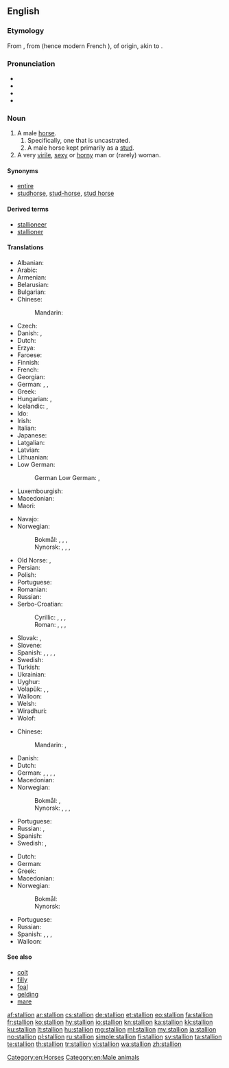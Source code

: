==English==

===Etymology===
From {{etyl|enm|en}} {{term|stalion|lang=enm}}, from {{etyl|frm|en}} {{term|estalon|lang=frm}} (hence modern French {{m|fr|étalon}}), of {{etyl|gem|en}} origin, akin to {{m|en|stall}}.

===Pronunciation===
* {{IPA|/ˈstæliən/|/ˈstæljən/|lang=en}}
* {{audio|en-us-stallion.ogg|Audio (US)|lang=en}}
* {{rhymes|æliən|lang=en}}
* {{hyphenation|stal|lion|lang=en}}

===Noun===
{{en-noun}}

# A male [[horse]].
## Specifically, one that is uncastrated.
## A male horse kept primarily as a [[stud]].
# A very [[virile]], [[sexy]] or [[horny]] man or (rarely) woman.

====Synonyms====
* [[entire#Noun|entire]]
* [[studhorse]], [[stud-horse]], [[stud horse]]

====Derived terms====
* [[stallioneer]]
* [[stallioner]]

====Translations====
{{trans-top|uncastrated male horse}}
* Albanian: {{t+|sq|hamshor|m}}
* Arabic: {{t+|ar|حِصَان|m}}
* Armenian: {{t+|hy|հովատակ|sc=Armn}}
* Belarusian: {{t|be|жарабе́ц|m}}
* Bulgarian: {{t+|bg|жребе́ц|m}}
* Chinese:
*: Mandarin: {{t+|cmn|公马|tr=gōngmǎ|sc=Hani}}
* Czech: {{t|cs|hřebec|m}}
* Danish: {{t+|da|hingst|c}}, {{t|da|hanhest|c}}
* Dutch: {{t+|nl|hengst|m}}
* Erzya: {{t|myv|айгор}}
* Faroese: {{t+|fo|hestur|m}}
* Finnish: {{t+|fi|ori}}
* French: {{t+|fr|étalon|m}}
* Georgian: {{t|ka|ულაყი}}
* German: {{t+|de|Hengst|m}}, {{t|de|Pferdehengst}}, {{t|de|Pferdemännchen|n}}
* Greek: {{t+|el|επιβήτορας|m}}
* Hungarian: {{t+|hu|csődör}}, {{t+|hu|mén}}
* Icelandic: {{t|is|stóðhestur|m}}, {{t+|is|graðhestur|m}}
* Ido: {{t+|io|kavalulo}}
* Irish: {{t|ga|stail|f}}
* Italian: {{t+|it|stallone|m}}
* Japanese: {{t+|ja|種馬|tr=taneuma|sc=Jpan}}
* Latgalian: {{t|ltg|ogers}}
* Latvian: {{t|lv|ērzelis|m}}
* Lithuanian: {{t+|lt|eržilas|m}}
* Low German:
*: German Low German: {{t+|nds|Hingst|m}}, {{t+|nds|Hengst|m}}
* Luxembourgish: {{t+|lb|Hengscht|m}}
* Macedonian: {{t|mk|ждребец|m}}
* Maori: {{t|mi|tāriana}}
{{trans-mid}}
* Navajo: {{t|nv|łį́į́chogii}}
* Norwegian:
*: Bokmål: {{t+|nb|hingst|m}}, {{t|nb|grahest|m}}, {{t+|nb|hest|m}}, {{t|nb|([[ukastrert]]) [[hannhest]]|m}}
*: Nynorsk: {{t|nn|hingst|m}}, {{t|nn|grahest|m}}, {{t|nn|hest|m}}, {{t|nn|([[ukastrert]]) [[hannhest]]|m}}
* Old Norse: {{t|non|reini|m}}, {{t|non|hestr|m}}
* Persian: {{t+|fa|نریان|tr=nariyân|sc=fa-Arab}}
* Polish: {{t+|pl|ogier|m}}
* Portuguese: {{t+|pt|garanhão|m}}
* Romanian: {{t+|ro|armăsar|m}}
* Russian: {{t+|ru|жеребе́ц|m}}
* Serbo-Croatian:
*: Cyrillic: {{t|sh|ждребац|m}}, {{t|sh|ждријебац|m}}, {{t|sh|пастух|m}}, {{t|sh|пастув|m}}
*: Roman: {{t|sh|ždrebac|m}}, {{t+|sh|ždrijebac|m}}, {{t+|sh|pastuh|m}}, {{t|sh|pastuv|m}}
* Slovak: {{t|sk|tátoš|m}}, {{t|sk|žrebec|m}}
* Slovene: {{t+|sl|žrebec|m}}
* Spanish: {{t+|es|potro|m}}, {{t+|es|semental|m}}, {{t+|es|cojudo|m}}, {{t+|es|entero|m}}, {{t+|es|padrillo|m}}
* Swedish: {{t+|sv|hingst|c}}
* Turkish: {{t+|tr|aygır|m}}
* Ukrainian: {{t+|uk|жеребе́ць|m}}
* Uyghur: {{t|ug|ئايغىر|sc=ug-Arab}}
* Volapük: {{t+|vo|hijevod}}, {{qualifier|obsolete}} {{t|vo|omjeval}}, {{qualifier|obsolete}} {{t|vo|lejeval}}
* Walloon: {{t+|wa|roncén|m}}
* Welsh: {{t+|cy|march|m}}
* Wiradhuri: {{t|wrh|yindaay}}
* Wolof: {{t|wo|sàll|alt=sàll wi}}
{{trans-bottom}}

{{trans-top|male horse kept primarily as a stud}}
* Chinese:
*: Mandarin: {{t|cmn|種馬|sc=Hani}}, {{t+|cmn|种马|tr=zhǒngmǎ|sc=Hani}}
* Danish: {{t|da|avlshingst|c}}
* Dutch: {{t+|nl|dekhengst|m}}
* German: {{t|de|Deckhengst|m}}, {{t|de|Zuchthengst|m}}, {{t|de|Schälhengst|m}}, {{t|de|Schellhengst|m}}, {{t+|de|Beschäler|m}}
* Macedonian: {{t|mk|пастув|m}}
* Norwegian:
*: Bokmål: {{t|nb|avlshingst|m}}, {{t|nb|stohingst|m}}
*: Nynorsk: {{t|nn|avlshingst|m}}, {{t|nn|alshingst|m}}, {{t|nn|alehingst|m}}, {{t|nn|stohingst|m}}
{{trans-mid}}
* Portuguese: {{t+|pt|garanhão|m}}
* Russian: {{t+|ru|саме́ц-производи́тель|m}}, {{t+|ru|жеребе́ц|m}}
* Spanish: {{t+|es|semental|m}}
* Swedish: {{t+|sv|hingst|c}}, {{t|sv|avelshingst|c}}
{{trans-bottom}}

{{trans-top|very virile, sexy or horny man}}
* Dutch: {{t+|nl|dekhengst|m}}
* German: {{t|de|Zuchthengst|m}}
* Greek: {{t+|el|επιβήτορας|m}}
* Macedonian: {{t|mk|пастув|m}}
* Norwegian:
*: Bokmål: {{t|nb|grahest|m}}
*: Nynorsk: {{t|nn|grahest|m}}
{{trans-mid}}
* Portuguese: {{t+|pt|garanhão|m}}
* Russian: {{qualifier|colloquial}} {{t+|ru|жеребе́ц|m}}
* Spanish: {{t+|es|semental|m}}, {{t+|es|cuero|m}}, {{t+|es|mango|m}}, {{t|es|papasote|m}}
* Walloon: {{t+|wa|roncén|m}}
{{trans-bottom}}

====See also====
* [[colt]]
* [[filly]]
* [[foal]]
* [[gelding]]
* [[mare]]

[[Category:en:Horses]]
[[Category:en:Male animals]]

[[af:stallion]]
[[ar:stallion]]
[[cs:stallion]]
[[de:stallion]]
[[et:stallion]]
[[eo:stallion]]
[[fa:stallion]]
[[fr:stallion]]
[[ko:stallion]]
[[hy:stallion]]
[[io:stallion]]
[[kn:stallion]]
[[ka:stallion]]
[[kk:stallion]]
[[ku:stallion]]
[[lt:stallion]]
[[hu:stallion]]
[[mg:stallion]]
[[ml:stallion]]
[[my:stallion]]
[[ja:stallion]]
[[no:stallion]]
[[pl:stallion]]
[[ru:stallion]]
[[simple:stallion]]
[[fi:stallion]]
[[sv:stallion]]
[[ta:stallion]]
[[te:stallion]]
[[th:stallion]]
[[tr:stallion]]
[[vi:stallion]]
[[wa:stallion]]
[[zh:stallion]]
